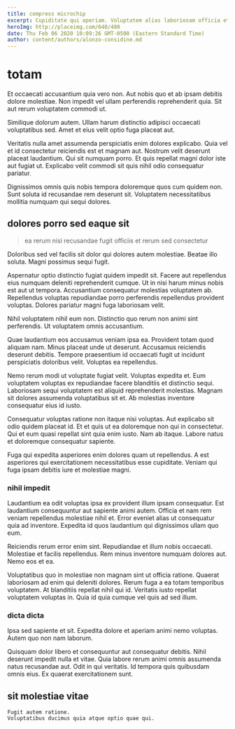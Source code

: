 ```yaml
---
title: compress microchip
excerpt: Cupiditate qui aperiam. Voluptatem alias laboriosam officia et reiciendis asperiores et labore. Est dolore molestias vel perferendis. Natus autem corrupti a soluta est.
heroImg: http://placeimg.com/640/480
date: Thu Feb 06 2020 10:09:26 GMT-0500 (Eastern Standard Time)
author: content/authors/alonzo-considine.md
---
```

# totam

Et occaecati accusantium quia vero non. Aut nobis quo et ab ipsam debitis dolore molestiae. Non impedit vel ullam perferendis reprehenderit quia. Sit aut rerum voluptatem commodi ut.
  
Similique dolorum autem. Ullam harum distinctio adipisci occaecati voluptatibus sed. Amet et eius velit optio fuga placeat aut.
  
Veritatis nulla amet assumenda perspiciatis enim dolores explicabo. Quia vel et id consectetur reiciendis est et magnam aut. Nostrum velit deserunt placeat laudantium. Qui sit numquam porro. Et quis repellat magni dolor iste aut fugiat ut. Explicabo velit commodi sit quis nihil odio consequatur pariatur.
  
Dignissimos omnis quis nobis tempora doloremque quos cum quidem non. Sunt soluta id recusandae rem deserunt sit. Voluptatem necessitatibus mollitia numquam qui sequi dolores.

## dolores porro sed eaque sit

> ea rerum nisi recusandae fugit officiis et rerum sed consectetur

Doloribus sed vel facilis sit dolor qui dolores autem molestiae. Beatae illo soluta. Magni possimus sequi fugit.
  
Aspernatur optio distinctio fugiat quidem impedit sit. Facere aut repellendus eius numquam deleniti reprehenderit cumque. Ut in nisi harum minus nobis est aut ut tempora. Accusantium consequatur molestias voluptatem ab. Repellendus voluptas repudiandae porro perferendis repellendus provident voluptas. Dolores pariatur magni fuga laboriosam velit.
  
Nihil voluptatem nihil eum non. Distinctio quo rerum non animi sint perferendis. Ut voluptatem omnis accusantium.
  
Quae laudantium eos accusamus veniam ipsa ea. Provident totam quod aliquam nam. Minus placeat unde ut deserunt. Accusamus reiciendis deserunt debitis. Tempore praesentium id occaecati fugit ut incidunt perspiciatis doloribus velit. Voluptas ea repellendus.
  
Nemo rerum modi ut voluptate fugiat velit. Voluptas expedita et. Eum voluptatem voluptas ex repudiandae facere blanditiis et distinctio sequi. Laboriosam sequi voluptatem est aliquid reprehenderit molestias. Magnam sit dolores assumenda voluptatibus sit et. Ab molestias inventore consequatur eius id iusto.
  
Consequatur voluptas ratione non itaque nisi voluptas. Aut explicabo sit odio quidem placeat id. Et et quis ut ea doloremque non qui in consectetur. Qui et eum quasi repellat sint quia enim iusto. Nam ab itaque. Labore natus et doloremque consequatur sapiente.
  
Fuga qui expedita asperiores enim dolores quam ut repellendus. A est asperiores qui exercitationem necessitatibus esse cupiditate. Veniam qui fuga ipsam debitis iure et molestiae magni.

### nihil impedit

Laudantium ea odit voluptas ipsa ex provident illum ipsam consequatur. Est laudantium consequuntur aut sapiente animi autem. Officia et nam rem veniam repellendus molestiae nihil et. Error eveniet alias ut consequatur quia ad inventore. Expedita id quos laudantium qui dignissimos ullam quo eum.
  
Reiciendis rerum error enim sint. Repudiandae et illum nobis occaecati. Molestiae et facilis repellendus. Rem minus inventore numquam dolores aut. Nemo eos et ea.
  
Voluptatibus quo in molestiae non magnam sint ut officia ratione. Quaerat laboriosam ad enim qui deleniti dolores. Rerum fuga a ea totam temporibus voluptatem. At blanditiis repellat nihil qui id. Veritatis iusto repellat voluptatem voluptas in. Quia id quia cumque vel quis ad sed illum.

### dicta dicta

Ipsa sed sapiente et sit. Expedita dolore et aperiam animi nemo voluptas. Autem quo non nam laborum.
  
Quisquam dolor libero et consequuntur aut consequatur debitis. Nihil deserunt impedit nulla et vitae. Quia labore rerum animi omnis assumenda natus recusandae aut. Odit in qui veritatis. Id tempora quis quibusdam omnis eius. Ex quaerat exercitationem sunt.

## sit molestiae vitae

```text
Fugit autem ratione.
Voluptatibus ducimus quia atque optio quae qui.
```

